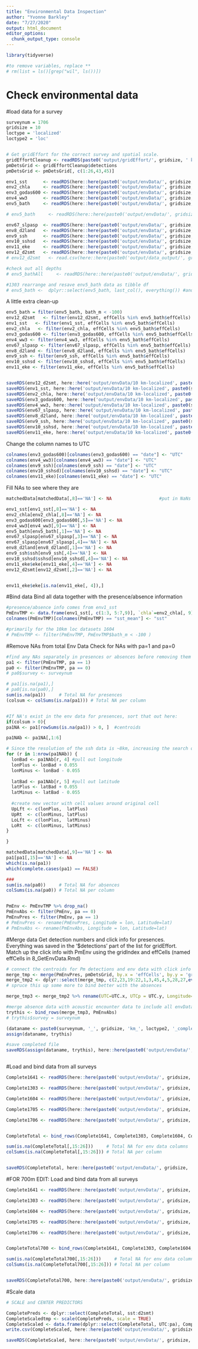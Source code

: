 ```yaml
---
title: "Environmental Data Inspection"
author: "Yvonne Barkley"
date: "7/27/2020"
output: html_document
editor_options: 
  chunk_output_type: console
---
```



```r
library(tidyverse)

#to remove variables, replace **
# rm(list = ls()[grep("wil", ls())])
```



# Check environmental data

#load data for a survey
```r
surveynum = 1706
gridsize = 10
loctype = 'localized'
loctype2 = 'loc'


# Get gridEffort for the correct survey and spatial scale. 
gridEffortCleanup <- readRDS(paste0('output/gridEffort/', gridsize, ' km-', loctype, '/', 'gridEffort', surveynum, '_', gridsize, 'km_', loctype2, '.rda'))
pmDetsGrid <- gridEffortCleanup$detections
pmDetsGrid <- pmDetsGrid[, c(1:26,43,45)]
```

```r
env1_sst      <- readRDS(here::here(paste0('output/envData/', gridsize, ' km-', loctype), paste0(surveynum, '_', gridsize, 'km_', loctype2, '_sst.rda')))
env2_chla     <- readRDS(here::here(paste0('output/envData/', gridsize, ' km-', loctype), paste0(surveynum, '_', gridsize, 'km_', loctype2, '_chla.rda')))
env3_godas600 <- readRDS(here::here(paste0('output/envData/', gridsize, ' km-', loctype), paste0(surveynum, '_', gridsize, 'km_', loctype2, '_temp600.rda')))
env4_ww3      <- readRDS(here::here(paste0('output/envData/', gridsize, ' km-', loctype), paste0(surveynum, '_', gridsize, 'km_', loctype2, '_wavepow.rda')))
env5_bath     <- readRDS(here::here(paste0('output/envData/', gridsize, ' km-', loctype), paste0(surveynum, '_', gridsize, 'km_', loctype2, '_bathy.rda')))

# env5_bath     <- readRDS(here::here(paste0('output/envData/', gridsize, ' km-', loctype), paste0(surveynum, '_', gridsize, 'km_', loctype2, '_bathyAll700.rda')))

env67_slpasp  <- readRDS(here::here(paste0('output/envData/', gridsize, ' km-', loctype), paste0(surveynum, '_', gridsize, 'km_', loctype2, '_slpasp.rda')))
env8_d2land   <- readRDS(here::here(paste0('output/envData/', gridsize, ' km-', loctype), paste0(surveynum, '_', gridsize, 'km_', loctype2, '_d2land.rda')))
env9_ssh      <- readRDS(here::here(paste0('output/envData/', gridsize, ' km-', loctype), paste0(surveynum, '_', gridsize, 'km_', loctype2, '_ssh.rda')))
env10_sshsd   <- readRDS(here::here(paste0('output/envData/', gridsize, ' km-', loctype), paste0(surveynum, '_', gridsize, 'km_', loctype2, '_sshsd.rda')))
env11_eke     <- readRDS(here::here(paste0('output/envData/', gridsize, ' km-', loctype), paste0(surveynum, '_', gridsize, 'km_', loctype2, '_eke.rda')))
env12_d2smt   <- readRDS(here::here(paste0('output/envData/', gridsize, ' km-', loctype), paste0(surveynum, '_', gridsize, 'km_', loctype2, '_dist2smt.rda')))
# env12_d2smt   <- read.csv(here::here(paste0('output/data_output/', gridsize, ' km-', loctype), paste0(surveynum, '_', gridsize, 'km_dist2smt.csv')))

#check out all depths
# env5_bathAll     <- readRDS(here::here(paste0('output/envData/', gridsize, ' km-', loctype), paste0(surveynum, '_', gridsize, 'km_', loctype2, '_bathyAll.rda')))

#1303 rearrange and resave env5_bath data as tibble df
# env5_bath <-  dplyr::select(env5_bath, last_col(), everything()) #and saved
```

A little extra clean-up
```r
env5_bath = filter(env5_bath, bath_m < -100)
env12_d2smt   <- filter(env12_d2smt, effCells %in% env5_bath$effCells)
env1_sst   <- filter(env1_sst, effCells %in% env5_bath$effCells)
env2_chla   <- filter(env2_chla, effCells %in% env5_bath$effCells)
env3_godas600 <- filter(env3_godas600, effCells %in% env5_bath$effCells)
env4_ww3 <- filter(env4_ww3, effCells %in% env5_bath$effCells)
env67_slpasp <- filter(env67_slpasp, effCells %in% env5_bath$effCells)
env8_d2land <- filter(env8_d2land, effCells %in% env5_bath$effCells)
env9_ssh <- filter(env9_ssh, effCells %in% env5_bath$effCells)
env10_sshsd <- filter(env10_sshsd, effCells %in% env5_bath$effCells)
env11_eke <- filter(env11_eke, effCells %in% env5_bath$effCells)


saveRDS(env12_d2smt, here::here('output/envData/10 km-localized', paste0(surveynum, '_', gridsize, 'km_dist2smt.rda')))
saveRDS(env1_sst, here::here('output/envData/10 km-localized', paste0(surveynum, '_', gridsize, 'km_sst.rda')))
saveRDS(env2_chla, here::here('output/envData/10 km-localized', paste0(surveynum, '_', gridsize, 'km_chla.rda')))
saveRDS(env3_godas600, here::here('output/envData/10 km-localized', paste0(surveynum, '_', gridsize, 'km_temp600.rda')))
saveRDS(env4_ww3, here::here('output/envData/10 km-localized', paste0(surveynum, '_', gridsize, 'km_wavepow.rda')))
saveRDS(env67_slpasp, here::here('output/envData/10 km-localized', paste0(surveynum, '_', gridsize, 'km_slpasp.rda')))
saveRDS(env8_d2land, here::here('output/envData/10 km-localized', paste0(surveynum, '_', gridsize, 'km_d2land.rda')))
saveRDS(env9_ssh, here::here('output/envData/10 km-localized', paste0(surveynum, '_', gridsize, 'km_ssh.rda')))
saveRDS(env10_sshsd, here::here('output/envData/10 km-localized', paste0(surveynum, '_', gridsize, 'km_sshsd.rda')))
saveRDS(env11_eke, here::here('output/envData/10 km-localized', paste0(surveynum, '_', gridsize, 'km_eke.rda')))

```

Change the column names to UTC
```r
colnames(env3_godas600)[colnames(env3_godas600) == "date"] <- "UTC"
colnames(env4_ww3)[colnames(env4_ww3) == "date"] <- "UTC"
colnames(env9_ssh)[colnames(env9_ssh) == "date"] <- "UTC"
colnames(env10_sshsd)[colnames(env10_sshsd) == "date"] <- "UTC"
colnames(env11_eke)[colnames(env11_eke) == "date"] <- "UTC"

```


Fill NAs to see where they are
```r
matchedData[matchedData[,8]=='NA'] <- NA                  #put in NaNs to variable column

env1_sst[env1_sst[,8]=='NA'] <- NA      
env2_chla[env2_chla[,8]=='NA'] <- NA       
env3_godas600[env3_godas600[,5]=='NA'] <- NA  
env4_ww3[env4_ww3[,9]=='NA'] <- NA        
env5_bath[env5_bath[,1]=='NA'] <- NA
env67_slpasp[env67_slpasp[,3]=='NA'] <- NA    
env67_slpasp[env67_slpasp[,4]=='NA'] <- NA    
env8_d2land[env8_d2land[,1]=='NA'] <- NA     
env9_ssh$ssh[env9_ssh[,4]=='NA'] <- NA     
env10_sshsd$sshsd[env10_sshsd[,4]=='NA'] <- NA     
env11_eke$eke[env11_eke[,4]=='NA'] <- NA       
env12_d2smt[env12_d2smt[,2]=='NA'] <- NA 


env11_eke$eke[is.na(env11_eke[, 4]),]


```


#Bind data
Bind all data together with the presence/absence information
```r
#presence/absence info comes from env1_sst
PmEnvTMP <- data.frame(env1_sst[, c(1:3, 5:7,9)], `chla`=env2_chla[, 9], `temp600`=env3_godas600[,5], `wavepow`=env4_ww3[,9], `bath_m` =env5_bath[,1], `slope`=env67_slpasp[,3], `aspect`=env67_slpasp[,4], `d2land`=env8_d2land[,1], `ssh`=env9_ssh[,4], `sshsd`=env10_sshsd[,4], `eke`=env11_eke[,4], `d2smt`=env12_d2smt[,2])
colnames(PmEnvTMP)[colnames(PmEnvTMP) == "sst_mean"] <- "sst"

#primarily for the 10km loc datasets 1604 
# PmEnvTMP <- filter(PmEnvTMP, PmEnvTMP$bath_m < -100 )


```

#Remove NAs from total Env Data
Check for NAs with pa=1 and pa=0
```r

#find any NAs separately in presences or absences before removing them
pa1 <- filter(PmEnvTMP, pa == 1)
pa0 <- filter(PmEnvTMP, pa == 0)
# pa0$survey <- surveynum

# pa1[is.na(pa1),]
# pa0[is.na(pa0),]
sum(is.na(pa1))     # Total NA for presences
(colsum <- colSums(is.na(pa1))) # Total NA per column


#If NA's exist in the env data for presences, sort that out here:
if(colsum > 0){
pa1NA <- pa1[rowSums(is.na(pa1)) > 0, ]  #centroids

pa1NAb <- pa1NA[,1:6]

# Since the resolution of the ssh data is ~8km, increasing the search out to 8 km
for (r in 1:nrow(pa1NAb)) {
  lonBad <- pa1NAb[r, 4] #pull out longitude
  lonPlus <- lonBad + 0.055
  lonMinus <- lonBad - 0.055
  
  latBad <- pa1NAb[r, 5] #pull out latitude
  latPlus <- latBad + 0.055
  latMinus <- latBad - 0.055
  
  #create new vector with cell values around original cell
  UpLft <- c(lonPlus,  latPlus)
  UpRt  <- c(lonMinus, latPlus)
  LoLft <- c(lonPlus,  latMinus)
  LoRt  <- c(lonMinus, latMinus)
}

}

matchedData[matchedData[,9]=='NA'] <- NA  
pa1[pa1[,15]=='NA'] <- NA
which(is.na(pa1))
which(complete.cases(pa1) == FALSE)

###
sum(is.na(pa0))     # Total NA for absences
colSums(is.na(pa0)) # Total NA per column


PmEnv <- PmEnvTMP %>% drop_na()
PmEnvAbs <- filter(PmEnv, pa == 0)
PmEnvPres <- filter(PmEnv, pa == 1)
# PmEnvPres <- rename(PmEnvPres, Longitude = lon, Latitude=lat)
# PmEnvAbs <- rename(PmEnvAbs, Longitude = lon, Latitude=lat)

```


#Merge data
Get detection numbers and click info for presences. Everything was saved in the '$detections' part of the list for gridEffort. 
Match up the click info with PmEnv using the gridIndex and effCells (named effCells in 8_GetEnvData.Rmd)
```r
# connect the centroids for Pm detections and env data with click info from pmDetsGrid
merge_tmp <- merge(PmEnvPres, pmDetsGrid, by.x = 'effCells', by.y = 'gridIndex')
merge_tmp2 <- dplyr::select(merge_tmp, c(2,23,19:22,1,3,45,4,5,28,27,everything())) #This contains the presences with the env data from the centroid locations
# spruce this up some more to bind better with the absences

merge_tmp3 <- merge_tmp2 %>% rename(UTC=UTC.x, UTCp = UTC.y, Longitude=Longitude.x, Latitude = Latitude.x, Latitudep = Latitude.y, Longitudep = Longitude.y)

#merge absence data with acoustic encounter data to include all envData with the aux acoustic information
trythis <- bind_rows(merge_tmp3, PmEnvAbs)
# trythis$survey = surveynum

(dataname <- paste0(surveynum, '_', gridsize, 'km_', loctype2, '_complete700'))
assign(dataname, trythis)

#save completed file
saveRDS(assign(dataname, trythis), here::here(paste0('output/envData/', gridsize, ' km-', loctype), dataname))



```


#Load and bind data from all surveys
```r
Complete1641 <- readRDS(here::here(paste0('output/envData/', gridsize, ' km-', loctype), paste0('1641_', gridsize, 'km_', loctype2, '_complete')))

Complete1303 <- readRDS(here::here(paste0('output/envData/', gridsize, ' km-', loctype), paste0('1303_', gridsize, 'km_', loctype2, '_complete')))

Complete1604 <- readRDS(here::here(paste0('output/envData/', gridsize, ' km-', loctype), paste0('1604_', gridsize, 'km_', loctype2, '_complete')))

Complete1705 <- readRDS(here::here(paste0('output/envData/', gridsize, ' km-', loctype), paste0('1705_', gridsize, 'km_', loctype2, '_complete')))

Complete1706 <- readRDS(here::here(paste0('output/envData/', gridsize, ' km-', loctype), paste0('1706_', gridsize, 'km_', loctype2, '_complete')))


CompleteTotal <- bind_rows(Complete1641, Complete1303, Complete1604, Complete1705, Complete1706)   

sum(is.na(CompleteTotal[,15:26]))     # Total NA for env data columns
colSums(is.na(CompleteTotal[,15:26])) # Total NA per column


saveRDS(CompleteTotal, here::here(paste0('output/envData/', gridsize, ' km-', loctype), paste0('CompletePm_', gridsize, 'km_', loctype2, '_raw.rda')))

```


#FOR 700m EDIT:
Load and bind data from all surveys
```r
Complete1641 <- readRDS(here::here(paste0('output/envData/', gridsize, ' km-', loctype), paste0('1641_', gridsize, 'km_', loctype2, '_complete700')))

Complete1303 <- readRDS(here::here(paste0('output/envData/', gridsize, ' km-', loctype), paste0('1303_', gridsize, 'km_', loctype2, '_complete700')))

Complete1604 <- readRDS(here::here(paste0('output/envData/', gridsize, ' km-', loctype), paste0('1604_', gridsize, 'km_', loctype2, '_complete700')))

Complete1705 <- readRDS(here::here(paste0('output/envData/', gridsize, ' km-', loctype), paste0('1705_', gridsize, 'km_', loctype2, '_complete700')))

Complete1706 <- readRDS(here::here(paste0('output/envData/', gridsize, ' km-', loctype), paste0('1706_', gridsize, 'km_', loctype2, '_complete700')))


CompleteTotal700 <- bind_rows(Complete1641, Complete1303, Complete1604, Complete1705, Complete1706)   

sum(is.na(CompleteTotal700[,15:26]))     # Total NA for env data columns
colSums(is.na(CompleteTotal700[,15:26])) # Total NA per column


saveRDS(CompleteTotal700, here::here(paste0('output/envData/', gridsize, ' km-', loctype), paste0('CompletePm_', gridsize, 'km_', loctype2, '_raw700.rda')))

```

#Scale data
```r
# SCALE and CENTER PREDICTORS

CompletePreds <- dplyr::select(CompleteTotal, sst:d2smt)
CompleteScaledtmp <- scale(CompletePreds, scale = TRUE)
CompleteScaled <- data.frame(dplyr::select(CompleteTotal, UTC:pa), CompleteScaledtmp, dplyr::select(CompleteTotal, peak:lon_trk2))
write.csv(CompleteScaled, here::here(paste0('output/envData/', gridsize, ' km-', loctype), paste0('CompletePm_', gridsize, 'km_', loctype2, '_scaled.csv')), row.names = FALSE)

saveRDS(CompleteScaled, here::here(paste0('output/envData/', gridsize, ' km-', loctype), paste0('CompletePm_', gridsize, 'km_', loctype2, '_scaled.rda')))


```



